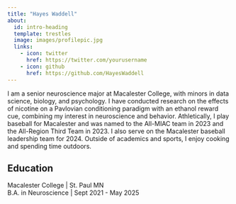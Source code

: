 ```yaml
---
title: "Hayes Waddell"
about:
  id: intro-heading
  template: trestles
  image: images/profilepic.jpg
  links:
    - icon: twitter
      href: https://twitter.com/yourusername
    - icon: github
      href: https://github.com/HayesWaddell
---
```


::: {#intro-heading}
I am a senior neuroscience major at Macalester College, with minors in data science, biology, and psychology. I have conducted research on the effects of nicotine on a Pavlovian conditioning paradigm with an ethanol reward cue, combining my interest in neuroscience and behavior. Athletically, I play baseball for Macalester and was named to the All-MIAC team in 2023 and the All-Region Third Team in 2023. I also serve on the Macalester baseball leadership team for 2024. Outside of academics and sports, I enjoy cooking and spending time outdoors.

## Education

Macalester College \| St. Paul MN <br> B.A. in Neuroscience \| Sept 2021 - May 2025
:::
